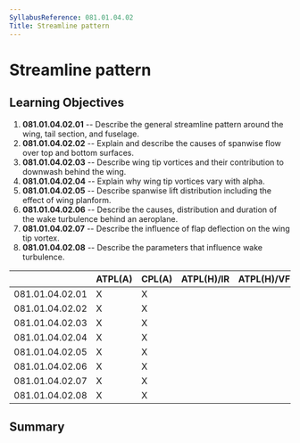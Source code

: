 ```yaml
---
SyllabusReference: 081.01.04.02
Title: Streamline pattern
---
```


# Streamline pattern

## Learning Objectives

1.  **081.01.04.02.01** -- Describe the general streamline pattern around the
    wing, tail section, and fuselage.
2.  **081.01.04.02.02** -- Explain and describe the causes of spanwise flow over
    top and bottom surfaces.
3.  **081.01.04.02.03** -- Describe wing tip vortices and their contribution to
    downwash behind the wing.
4.  **081.01.04.02.04** -- Explain why wing tip vortices vary with alpha.
5.  **081.01.04.02.05** -- Describe spanwise lift distribution including the
    effect of wing planform.
6.  **081.01.04.02.06** -- Describe the causes, distribution and duration of the
    wake turbulence behind an aeroplane.
7.  **081.01.04.02.07** -- Describe the influence of flap deflection on the wing
    tip vortex.
8.  **081.01.04.02.08** -- Describe the parameters that influence wake
    turbulence.

|                 | ATPL(A) | CPL(A) | ATPL(H)/IR | ATPL(H)/VFR | CPL(H) | IR  | CBIR(A) |
| --------------- | ------- | ------ | ---------- | ----------- | ------ | --- | ------- |
| 081.01.04.02.01 | X       | X      |            |             |        |     |         |
| 081.01.04.02.02 | X       | X      |            |             |        |     |         |
| 081.01.04.02.03 | X       | X      |            |             |        |     |         |
| 081.01.04.02.04 | X       | X      |            |             |        |     |         |
| 081.01.04.02.05 | X       | X      |            |             |        |     |         |
| 081.01.04.02.06 | X       | X      |            |             |        |     |         |
| 081.01.04.02.07 | X       | X      |            |             |        |     |         |
| 081.01.04.02.08 | X       | X      |            |             |        |     |         |

## Summary
